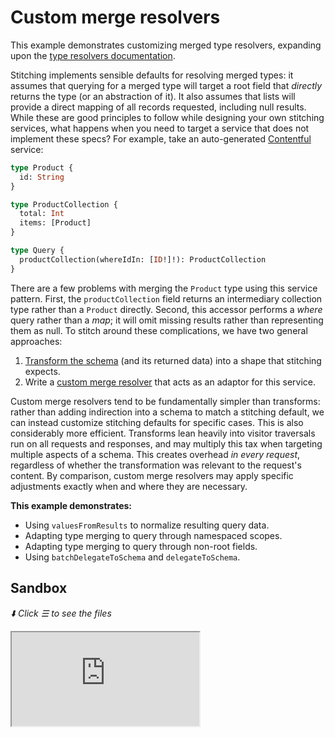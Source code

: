 # Custom merge resolvers

This example demonstrates customizing merged type resolvers, expanding upon the
[type resolvers documentation](/docs/approaches/type-merging#type-resolvers).

Stitching implements sensible defaults for resolving merged types: it assumes that querying for a
merged type will target a root field that _directly_ returns the type (or an abstraction of it). It
also assumes that lists will provide a direct mapping of all records requested, including null
results. While these are good principles to follow while designing your own stitching services, what
happens when you need to target a service that does not implement these specs? For example, take an
auto-generated [Contentful](https://www.contentful.com/) service:

```graphql
type Product {
  id: String
}

type ProductCollection {
  total: Int
  items: [Product]
}

type Query {
  productCollection(whereIdIn: [ID!]!): ProductCollection
}
```

There are a few problems with merging the `Product` type using this service pattern. First, the
`productCollection` field returns an intermediary collection type rather than a `Product` directly.
Second, this accessor performs a _where_ query rather than a _map_; it will omit missing results
rather than representing them as null. To stitch around these complications, we have two general
approaches:

1. [Transform the schema](/docs/getting-started/adding-transforms) (and its returned data) into a
   shape that stitching expects.
2. Write a [custom merge resolver](/docs/approaches/type-merging#type-resolvers) that acts as an
   adaptor for this service.

Custom merge resolvers tend to be fundamentally simpler than transforms: rather than adding
indirection into a schema to match a stitching default, we can instead customize stitching defaults
for specific cases. This is also considerably more efficient. Transforms lean heavily into visitor
traversals run on all requests and responses, and may multiply this tax when targeting multiple
aspects of a schema. This creates overhead _in every request_, regardless of whether the
transformation was relevant to the request's content. By comparison, custom merge resolvers may
apply specific adjustments exactly when and where they are necessary.

**This example demonstrates:**

- Using `valuesFromResults` to normalize resulting query data.
- Adapting type merging to query through namespaced scopes.
- Adapting type merging to query through non-root fields.
- Using `batchDelegateToSchema` and `delegateToSchema`.

## Sandbox

_⬇️ Click ☰ to see the files_

<iframe
  src="https://codesandbox.io/embed/github/ardatan/schema-stitching/tree/master/examples/custom-merge-resolvers?codemirror=1&fontsize=14&initialpath=/graphql&theme=dark"
  className="mt-6 w-full h-[500px] rounded-md"
  title="custom-merge-resolvers"
  allow="geolocation; microphone; camera; midi; vr; accelerometer; gyroscope; payment; ambient-light-sensor; encrypted-media; usb"
  sandbox="allow-forms allow-modals allow-popups allow-presentation allow-same-origin allow-scripts"
/>

> You can also see the project on GitHub
> [here](https://github.com/ardatan/schema-stitching/tree/master/examples/custom-merge-resolvers).

The following service is available for interactive queries:

- **Stitched gateway:** listening on 4000/graphql

For simplicity, all subservices in this example are run locally by the gateway server. You could
easily break out any subservice into a standalone remote server following the
[combining local and remote schemas](/handbook/foundation/combining-local-and-remote-schemas) example.

## Summary

Start the gateway and try running this query:

```graphql
query {
  productsInfo(whereIn: ["1", "X", "2", "3"]) {
    id
    title
    totalInventory
    price
  }
}
```

This query combines fields from three underlying services that each present some challenges to
stitch around.

## Using `valuesFromResults`

Starting with the Info service that provides the `Product.title` field, notice that the
`productsInfo` query accepts a `whereIn` argument. In the example query above, we requested four IDs
but only got three results back for the valid records:

```json
request: ["1", "X", "2", "3"],
result: [
  { "id": "1" },
  { "id": "2" },
  { "id": "3" },
]
```

This is at odds with stitching's expectation of always querying for mapped arrays, which would pad
missing values with `null`:

```json
request: ["1", "X", "2", "3"],
result: [
  { "id": "1" },
  null,
  { "id": "2" },
  { "id": "3" },
]
```

To reconcile this difference while resolving merged records from the service, we can use the
`valuesFromResults` merged type option to map the resulting records into the originally requested
keys:

```js
merge: {
  Product: {
    // ...
    valuesFromResults: (results, keys) => {
      const valuesByKey = Object.create(null)
      for (const val of results) valuesByKey[val.id] = val
      return keys.map(key => valuesByKey[key] || null)
    }
  }
}
```

## Query through namespaced scopes

Moving onto the Inventory service that provides the `Product.totalInventory` field, merging has to
interface with a query that wraps the merged type in a scoped namespace:

```graphql
type Product {
  id: ID!
  totalInventory: Int
}

type ProductCollection {
  total: Int
  items: [Product]
}

type Query {
  productsInventory(ids: [ID!]!): ProductCollection
}
```

Rather than getting `Product` records directly from the `productsInventory` field, we'll need to
reach down into its `items` results scope. Take a look at the custom type resolver in
`services/inventory/resolve.js` that handles this. An abridged summary:

```js
function createInventoryResolver(options) {
  return (obj, context, info, subschemaConfig, selectionSet, key) => {
    return batchDelegateToSchema({
      // ...options...

      // Wrap the merged type selection in an "items" scope.
      selectionSet: {
        kind: Kind.SELECTION_SET,
        selections: [
          {
            kind: Kind.FIELD,
            name: {
              kind: Kind.NAME,
              value: 'items'
            },
            selectionSet
          }
        ]
      },

      // Unpack the "items" scope from results.
      valuesFromResults: (result, keys) => result.items
    })
  }
}
```

This resolver is very similar to stitching's default merge resolver in that it calls
`batchDelegateToSchema` with information about how to query for the merged type. However, instead of
passing the type's field selections directly through to delegation, the selections get wrapped in an
`items` namespace to match the query. Then, `valuesFromResults` is used to extract the resulting
items array as the final result.

## Query through non-root fields

Querying for a merged type through non-root fields presents an even trickier challenge, as in the
Pricing service. For example:

```graphql
type Product {
  id: ID!
  price: Int
}

type PricingEngine {
  products(ids: [ID!]!): [Product]!
}

type Query {
  pricing: PricingEngine
}
```

In this situation, we need to send aggregated keys as arguments to a nested document path. This is
unfortunately at odds with `batchDelegateToSchema`, because it only handles aggregating keys for
root document paths. Pairing a call to the lower-level `delegateToSchema` with our own
[DataLoader](https://www.npmjs.com/package/dataloader) wrapper can work around this, see
`services/pricing/resolve.js`. An abridged summary:

```js
const cache = new WeakMap()

module.exports = function createPricingResolver(options) {
  return (obj, context, info, subschemaConfig, selectionSet, key) => {
    let loader = cache.get(selectionSet)

    if (loader == null) {
      loader = new DataLoader(async keys => {
        const result = await delegateToSchema({
          // ...options...

          // Wrap merged type selection in a deeper field path,
          // and include aggregated keys as sub-field arguments
          selectionSet: {
            kind: Kind.SELECTION_SET,
            selections: [
              {
                kind: Kind.FIELD,
                name: {
                  kind: Kind.NAME,
                  value: 'products'
                },
                arguments: [
                  {
                    kind: Kind.ARGUMENT,
                    name: {
                      kind: Kind.NAME,
                      value: 'ids'
                    },
                    value: {
                      kind: Kind.LIST,
                      values: keys.map(key => ({
                        kind: Kind.STRING,
                        value: String(key),
                        block: false
                      }))
                    }
                  }
                ],
                selectionSet
              }
            ]
          }
        })

        // return the deeply-nested path that provided data
        return result.products
      })

      cache.set(selectionSet, loader)
    }

    return loader.load(key)
  }
}
```

Here we're basically doing a simplified version of what `batchDelegateToSchema` does under the hood:
DataLoader instances are cached in a weak map, keyed by unique field selection. Each time a
DataLoader fires, it builds a selection for the extended document path and writes its aggregated
keys into the low-level field, then delegates the compiled selection to the subschema directly.

